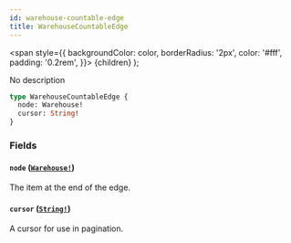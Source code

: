 ```yaml
---
id: warehouse-countable-edge
title: WarehouseCountableEdge
---
```


<span
style={{
      backgroundColor: color,
      borderRadius: '2px',
      color: '#fff',
      padding: '0.2rem',
    }}>
{children}
</span>
);

No description

```graphql
type WarehouseCountableEdge {
  node: Warehouse!
  cursor: String!
}
```

### Fields

#### `node` ([`Warehouse!`](/api-reference/objects/warehouse.mdx))

The item at the end of the edge.

#### `cursor` ([`String!`](/api-reference/scalars/string.mdx))

A cursor for use in pagination.
